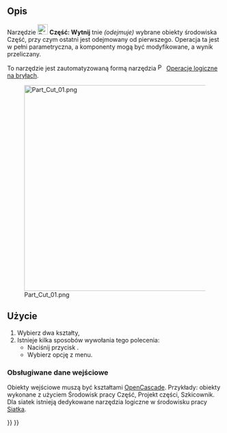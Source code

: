 <languages/>

{{Docnav/pl
|[[Part_Boolean/pl|Operacja logiczna]]
|[[Part_Fuse/pl|Połączenie]]
|[[Part_Workbench/pl|środowisko pracy Część]]
|IconL=Part_Boolean.svg
|IconR=Part_Fuse.svg
|IconC=Workbench_Part.svg
}}

{{GuiCommand/pl
|Name=Part Cut
|Name/pl=Część: Wytnij
|MenuLocation=Część → Operacje logiczne → Wytnij
|Workbenches=[[Part_Workbench/pl|Part]]
|SeeAlso=[[Part_Boolean/pl|Operacja logiczna]], [[Part_Fuse/pl|Połączenie]], [[Part_Common/pl|Część wspólna]]
}}

<span id="Description"></span>
==Opis==

Narzędzie [[Image:Part_Cut.svg|24px]] '''Część: Wytnij''' tnie ''(odejmuje)'' wybrane obiekty środowiska Część, przy czym ostatni jest odejmowany od pierwszego. Operacja ta jest w pełni parametryczna, a komponenty mogą być modyfikowane, a wynik przeliczany.

To narzędzie jest zautomatyzowaną formą narzędzia [[Image:Part_Boolean.svg|16px|link=Part_Boolean]] [[Part_Boolean/pl|Operacje logiczne na bryłach]].

[[Image:Part_Cut_01.png|480px]]

<span id="Usage"></span>
==Użycie==

# Wybierz dwa kształty,
# Istnieje kilka sposobów wywołania tego polecenia:
#* Naciśnij przycisk {{Button|[[Image:Part_Cut.svg|16px]] [[Part_Cut/pl|Wytnij]]}}.
#* Wybierz opcję {{MenuCommand|Część → Operacje logiczne → [[Image:Part_Cut.svg|16px]] Wytnij}} z menu.

<span id="Supported_inputs"></span>
===Obsługiwane dane wejściowe===

Obiekty wejściowe muszą być kształtami [[OpenCASCADE/pl|OpenCascade]]. Przykłady: obiekty wykonane z użyciem Środowisk pracy Część, Projekt części, Szkicownik. Dla siatek istnieją dedykowane narzędzia logiczne w środowisku pracy  [[Mesh_Workbench/pl|Siatka]].


{{Docnav/pl
|[[Part_Boolean/pl|Operacja logiczna]]
|[[Part_Fuse/pl|Połączenie]]
|[[Part_Workbench/pl|środowisko pracy Część]]
|IconL=Part_Boolean.svg
|IconR=Part_Fuse.svg
|IconC=Workbench_Part.svg
}}

{{Part_Tools_navi{{#translation:}}}}
{{Userdocnavi{{#translation:}}}}